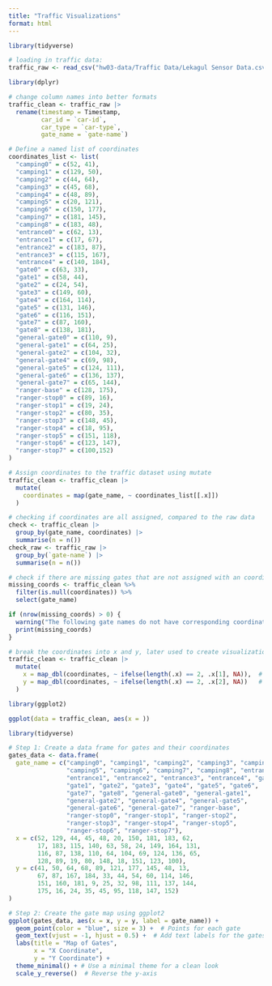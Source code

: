 ```yaml
---
title: "Traffic Visualizations"
format: html
---
```


```r
library(tidyverse)

# loading in traffic data: 
traffic_raw <- read_csv("hw03-data/Traffic Data/Lekagul Sensor Data.csv")
```

```r
library(dplyr)

# change column names into better formats
traffic_clean <- traffic_raw |>
  rename(timestamp = Timestamp,
         car_id = `car-id`,
         car_type = `car-type`,
         gate_name = `gate-name`)

```

```r
# Define a named list of coordinates
coordinates_list <- list(
  "camping0" = c(52, 41),
  "camping1" = c(129, 50),
  "camping2" = c(44, 64),
  "camping3" = c(45, 68),
  "camping4" = c(48, 89),
  "camping5" = c(20, 121),
  "camping6" = c(150, 177),
  "camping7" = c(181, 145),
  "camping8" = c(183, 48),
  "entrance0" = c(62, 13),
  "entrance1" = c(17, 67),
  "entrance2" = c(183, 87),
  "entrance3" = c(115, 167),
  "entrance4" = c(140, 184),
  "gate0" = c(63, 33),
  "gate1" = c(58, 44),
  "gate2" = c(24, 54),
  "gate3" = c(149, 60),
  "gate4" = c(164, 114),
  "gate5" = c(131, 146),
  "gate6" = c(116, 151),
  "gate7" = c(87, 160),
  "gate8" = c(138, 181),
  "general-gate0" = c(110, 9),
  "general-gate1" = c(64, 25),
  "general-gate2" = c(104, 32),
  "general-gate4" = c(69, 98),
  "general-gate5" = c(124, 111),
  "general-gate6" = c(136, 137),
  "general-gate7" = c(65, 144),
  "ranger-base" = c(128, 175),
  "ranger-stop0" = c(89, 16),
  "ranger-stop1" = c(19, 24),
  "ranger-stop2" = c(80, 35),
  "ranger-stop3" = c(148, 45),
  "ranger-stop4" = c(18, 95),
  "ranger-stop5" = c(151, 118),
  "ranger-stop6" = c(123, 147),
  "ranger-stop7" = c(100,152)
)

# Assign coordinates to the traffic dataset using mutate
traffic_clean <- traffic_clean |>
  mutate(
    coordinates = map(gate_name, ~ coordinates_list[[.x]])
  )
```


```r
# checking if coordinates are all assigned, compared to the raw data
check <- traffic_clean |>
  group_by(gate_name, coordinates) |>
  summarise(n = n())
check_raw <- traffic_raw |>
  group_by(`gate-name`) |>
  summarise(n = n())

# check if there are missing gates that are not assigned with an coordinate
missing_coords <- traffic_clean %>%
  filter(is.null(coordinates)) %>%
  select(gate_name)

if (nrow(missing_coords) > 0) {
  warning("The following gate names do not have corresponding coordinates:")
  print(missing_coords)
}
```

```r
# break the coordinates into x and y, later used to create visualizations
traffic_clean <- traffic_clean |> 
  mutate(
    x = map_dbl(coordinates, ~ ifelse(length(.x) == 2, .x[1], NA)),  # Assign first element as x
    y = map_dbl(coordinates, ~ ifelse(length(.x) == 2, .x[2], NA))   # Assign second element as y
  )
```

```r
library(ggplot2)

ggplot(data = traffic_clean, aes(x = ))
```

```r
library(tidyverse)

# Step 1: Create a data frame for gates and their coordinates
gates_data <- data.frame(
  gate_name = c("camping0", "camping1", "camping2", "camping3", "camping4",
                "camping5", "camping6", "camping7", "camping8", "entrance0",
                "entrance1", "entrance2", "entrance3", "entrance4", "gate0",
                "gate1", "gate2", "gate3", "gate4", "gate5", "gate6",
                "gate7", "gate8", "general-gate0", "general-gate1",
                "general-gate2", "general-gate4", "general-gate5",
                "general-gate6", "general-gate7", "ranger-base", 
                "ranger-stop0", "ranger-stop1", "ranger-stop2", 
                "ranger-stop3", "ranger-stop4", "ranger-stop5", 
                "ranger-stop6", "ranger-stop7"),
  x = c(52, 129, 44, 45, 48, 20, 150, 181, 183, 62, 
        17, 183, 115, 140, 63, 58, 24, 149, 164, 131, 
        116, 87, 138, 110, 64, 104, 69, 124, 136, 65, 
        128, 89, 19, 80, 148, 18, 151, 123, 100),
  y = c(41, 50, 64, 68, 89, 121, 177, 145, 48, 13, 
        67, 87, 167, 184, 33, 44, 54, 60, 114, 146, 
        151, 160, 181, 9, 25, 32, 98, 111, 137, 144, 
        175, 16, 24, 35, 45, 95, 118, 147, 152)
)

# Step 2: Create the gate map using ggplot2
ggplot(gates_data, aes(x = x, y = y, label = gate_name)) +
  geom_point(color = "blue", size = 3) +  # Points for each gate
  geom_text(vjust = -1, hjust = 0.5) +  # Add text labels for the gates
  labs(title = "Map of Gates",
       x = "X Coordinate",
       y = "Y Coordinate") +
  theme_minimal() + # Use a minimal theme for a clean look
  scale_y_reverse()  # Reverse the y-axis

```

